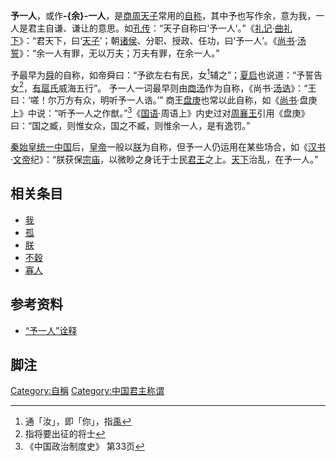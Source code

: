 {{noteTA
|1=zh-hans:余一人;zh-hant:余一人;
}}

'''予一人'''，或作'''-{余}-一人'''，是[[商代|商]][[周代|周]][[天子|天子]]常用的[[第一人称|自称]]，其中予也写作余，意为我，一人是君主自谦、谦让的意思。如[[孔传|孔传]]：“天子自称曰‘予一人’。”《[[礼记|礼记]]·[[s:曲礼|曲礼下]]》：“君天下，曰‘[[天子|天子]]’；朝[[诸侯|诸侯]]、分职、授政、任功，曰‘予一人’。《[[尚书|尚书]]·[[s:汤誓|汤誓]]》：“余一人有罪，无以万夫；万夫有罪，在余一人。”

予最早为[[舜|舜]]的自称，如帝舜曰：“予欲左右有民，女<ref group="注释">通「汝」，即「你」，指[[禹|禹]]</ref>辅之”；[[夏启|夏启]]也说道：“予誓告女<ref group="注释">指将要出征的将士</ref>，[[有扈氏|有扈氏]]威海五行”。
予一人一词最早则由[[商汤|商汤]]作为自称，《尚书·[[汤诰|汤诰]]》：“王曰：‘嗟！尔万方有众，明听予一人诰。’”
商王[[盘庚|盘庚]]也常以此自称，如《[[尚书|尚书]]·盘庚上》中说：“听予一人之作猷。”<ref group="注释">《中国政治制度史》 第33页</ref>《[[國語_(書)|国语]]·周语上》内史过对[[周襄王|周襄王]]引用《盘庚》曰：“国之臧，则惟女众，国之不臧，则惟余一人，是有逸罚。”

[[秦始皇|秦始皇]][[秦统一中国之战|统一中国]]后，[[皇帝|皇帝]]一般以[[朕|朕]]为自称，但予一人仍运用在某些场合，如《[[汉书|汉书]]·[[汉文帝|文帝]]纪》：“朕获保[[宗庙|宗庙]]，以微眇之身讬于士民[[君王|君王]]之上。[[天下|天下]]治乱，在予一人。”

== 相关条目 ==
*[[我|我]]
*[[孤|孤]]
*[[朕|朕]]
*[[不穀|不穀]]
*[[寡人|寡人]]

== 参考资料 ==
{{Reflist|2}}
*[http://www.news.ynu.edu.cn/xyjs/2008-11-07/0-9-4386.html “予一人”诠释]{{dead link|date=2018年5月 |bot=InternetArchiveBot |fix-attempted=yes }}

==脚注==
<references group="注释"/>

[[Category:自稱|Category:自稱]]
[[Category:中国君主称谓|Category:中国君主称谓]]